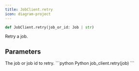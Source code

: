 ```yaml
---
title: JobClient.retry
icon: diagram-project
---
```


```python
def JobClient.retry(job_or_id: Job | str)
```

Retry a job.

## Parameters

<ParamField path="job" type="Job">
  The job or job id to retry.
</ParamField>

<RequestExample>
```python Python
job_client.retry(job)
```
</RequestExample>
